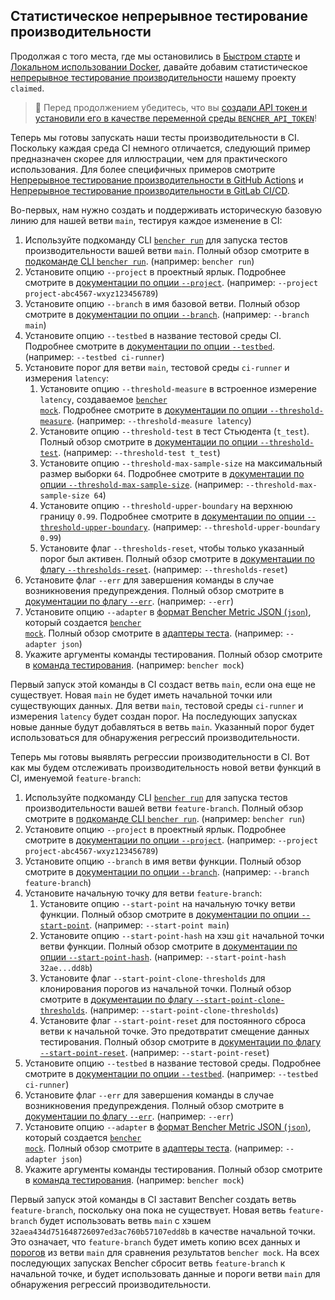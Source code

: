 
## Статистическое непрерывное тестирование производительности

Продолжая с того места, где мы остановились в
[Быстром старте][quick start] и [Локальном использовании Docker][docker self-hosted],
давайте добавим статистическое [непрерывное тестирование производительности][continuous benchmarking] нашему проекту `claimed`.

> 🐰 Перед продолжением убедитесь, что вы
> [создали API токен и установили его в качестве переменной среды `BENCHER_API_TOKEN`][create an api token]!

[quick start]: /ru/docs/tutorial/quick-start/
[docker self-hosted]: /ru/docs/tutorial/docker/
[continuous benchmarking]: /ru/docs/explanation/continuous-benchmarking/
[create an api token]: /ru/docs/tutorial/quick-start/#create-an-api-token

Теперь мы готовы запускать наши тесты производительности в CI.
Поскольку каждая среда CI немного отличается,
следующий пример предназначен скорее для иллюстрации, чем для практического использования.
Для более специфичных примеров смотрите [Непрерывное тестирование производительности в GitHub Actions][github actions]
и [Непрерывное тестирование производительности в GitLab CI/CD][gitlab ci/cd].

[github actions]: /ru/docs/how-to/github-actions/
[gitlab ci/cd]: /ru/docs/how-to/gitlab-ci-cd/

Во-первых, нам нужно создать и поддерживать историческую базовую линию для нашей ветви `main`, тестируя каждое изменение в CI:

<RunMainStatistical />

1. Используйте подкоманду CLI <code><a href="/ru/docs/explanation/bencher-run/">bencher run</a></code>
   для запуска тестов производительности вашей ветви `main`.
   Полный обзор смотрите в [подкоманде CLI `bencher run`][bencher run].
   (например: `bencher run`)
2. Установите опцию `--project` в проектный ярлык.
   Подробнее смотрите в [документации по опции `--project`][project option].
   (например: `--project project-abc4567-wxyz123456789`)
3. Установите опцию `--branch` в имя базовой ветви.
   Полный обзор смотрите в [документации по опции `--branch`][branch option].
   (например: `--branch main`)
4. Установите опцию `--testbed` в название тестовой среды CI.
   Подробнее смотрите в [документации по опции `--testbed`][testbed option].
   (например: `--testbed ci-runner`)
5. Установите порог для ветви `main`, тестовой среды `ci-runner` и измерения `latency`:
   1. Установите опцию `--threshold-measure` в встроенное измерение `latency`, создаваемое <code><a href="/ru/docs/reference/bencher-metric-format/#bencher-mock">bencher mock</a></code>.
   Подробнее смотрите в [документации по опции `--threshold-measure`][threshold measure option].
   (например: `--threshold-measure latency`)
   2. Установите опцию `--threshold-test` в тест Стьюдента (`t_test`).
   Полный обзор смотрите в [документации по опции `--threshold-test`][threshold test option].
   (например: `--threshold-test t_test`)
   3. Установите опцию `--threshold-max-sample-size` на максимальный размер выборки `64`.
   Подробнее смотрите в [документации по опции `--threshold-max-sample-size`][threshold max sample size].
   (например: `--threshold-max-sample-size 64`)
   4. Установите опцию `--threshold-upper-boundary` на верхнюю границу `0.99`.
   Подробнее смотрите в [документации по опции `--threshold-upper-boundary`][threshold upper boundary].
   (например: `--threshold-upper-boundary 0.99`)
   5. Установите флаг `--thresholds-reset`, чтобы только указанный порог был активен.
   Полный обзор смотрите в [документации по флагу `--thresholds-reset`][thresholds reset].
   (например: `--thresholds-reset`)
6. Установите флаг `--err` для завершения команды в случае возникновения предупреждения.
   Полный обзор смотрите в [документации по флагу `--err`][alert err].
   (например: `--err`)
7. Установите опцию `--adapter` в [формат Bencher Metric JSON (`json`)][bmf], который создается <code><a href="/ru/docs/reference/bencher-metric-format/#bencher-mock">bencher mock</a></code>.
   Полный обзор смотрите в [адаптеры теста][adapter json].
   (например: `--adapter json`)
8. Укажите аргументы команды тестирования.
   Полный обзор смотрите в [команда тестирования][command argument].
   (например: `bencher mock`)

Первый запуск этой команды в CI создаст ветвь `main`, если она еще не существует.
Новая `main` не будет иметь начальной точки или существующих данных.
Для ветви `main`, тестовой среды `ci-runner` и измерения `latency` будет создан порог.
На последующих запусках новые данные будут добавляться в ветвь `main`.
Указанный порог будет использоваться для обнаружения регрессий производительности.

[bencher run]: /ru/docs/explanation/bencher-run/
[project option]: /ru/docs/explanation/bencher-run/#--project-project
[branch option]: /ru/docs/explanation/branch-selection/#--branch-branch
[testbed option]: /ru/docs/explanation/bencher-run/#--testbed-testbed
[threshold measure option]: /ru/docs/explanation/thresholds/#--threshold-measure-measure
[threshold test option]: /ru/docs/explanation/thresholds/#--threshold-test-test
[threshold max sample size]: /ru/docs/explanation/thresholds/#--threshold-max-sample-size-size
[threshold upper boundary]: /ru/docs/explanation/thresholds/#--threshold-upper-boundary-boundary
[thresholds reset]: /ru/docs/explanation/thresholds/#--thresholds-reset
[alert err]: /ru/docs/explanation/thresholds/#--err
[bmf]: /ru/docs/reference/bencher-metric-format/
[adapter json]: /ru/docs/explanation/adapters/#-json
[command argument]: /ru/docs/explanation/bencher-run/#benchmark-command

Теперь мы готовы выявлять регрессии производительности в CI.
Вот как мы будем отслеживать производительность новой ветви функций в CI, именуемой `feature-branch`:

<RunFeatureStatistical />

1. Используйте подкоманду CLI <code><a href="/ru/docs/explanation/bencher-run/">bencher run</a></code>
   для запуска тестов производительности вашей ветви `feature-branch`.
   Полный обзор смотрите в [подкоманде CLI `bencher run`][bencher run].
   (например: `bencher run`)
2. Установите опцию `--project` в проектный ярлык.
   Подробнее смотрите в [документации по опции `--project`][project option].
   (например: `--project project-abc4567-wxyz123456789`)
3. Установите опцию `--branch` в имя ветви функции.
   Полный обзор смотрите в [документации по опции `--branch`][branch option].
   (например: `--branch feature-branch`)
4. Установите начальную точку для ветви `feature-branch`:
   1. Установите опцию `--start-point` на начальную точку ветви функции.
   Полный обзор смотрите в [документации по опции `--start-point`][start point].
   (например: `--start-point main`)
   2. Установите опцию `--start-point-hash` на хэш `git` начальной точки ветви функции.
   Полный обзор смотрите в [документации по опции `--start-point-hash`][start point hash].
   (например: `--start-point-hash 32ae...dd8b`)
   3. Установите флаг `--start-point-clone-thresholds` для клонирования порогов из начальной точки.
   Полный обзор смотрите в [документации по флагу `--start-point-clone-thresholds`][start point clone thresholds].
   (например: `--start-point-clone-thresholds`)
   4. Установите флаг `--start-point-reset` для постоянного сброса ветви к начальной точке.
   Это предотвратит смещение данных тестирования.
   Полный обзор смотрите в [документации по флагу `--start-point-reset`][start point reset].
   (например: `--start-point-reset`)
5. Установите опцию `--testbed` в название тестовой среды.
   Подробнее смотрите в [документации по опции `--testbed`][testbed option].
   (например: `--testbed ci-runner`)
6. Установите флаг `--err` для завершения команды в случае возникновения предупреждения.
   Полный обзор смотрите в [документации по флагу `--err`][alert err].
   (например: `--err`)
7. Установите опцию `--adapter` в [формат Bencher Metric JSON (`json`)][bmf], который создается <code><a href="/ru/docs/reference/bencher-metric-format/#bencher-mock">bencher mock</a></code>.
   Полный обзор смотрите в [адаптеры теста][adapter json].
   (например: `--adapter json`)
8. Укажите аргументы команды тестирования.
   Полный обзор смотрите в [команда тестирования][command argument].
   (например: `bencher mock`)

Первый запуск этой команды в CI заставит Bencher создать ветвь `feature-branch`, поскольку она пока не существует.
Новая ветвь `feature-branch` будет использовать ветвь `main`
с хэшем `32aea434d751648726097ed3ac760b57107edd8b` в качестве начальной точки.
Это означает, что `feature-branch` будет иметь копию всех данных и [порогов][thresholds]
из ветви `main` для сравнения результатов `bencher mock`.
На всех последующих запусках Bencher сбросит ветвь `feature-branch` к начальной точке,
и будет использовать данные и пороги ветви `main` для обнаружения регрессий производительности.

[start point]: /ru/docs/explanation/branch-selection/#--start-point-branch
[start point hash]: /ru/docs/explanation/branch-selection/#--start-point-hash-hash
[start point clone thresholds]: /ru/docs/explanation/branch-selection/#--start-point-clone-thresholds
[start point reset]: /ru/docs/explanation/branch-selection/#--start-point-reset
[thresholds]: /ru/docs/explanation/thresholds/